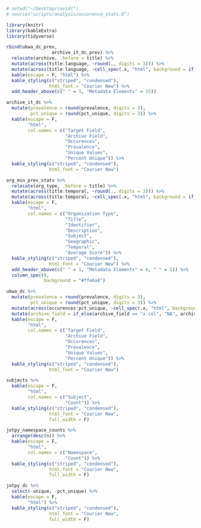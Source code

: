 ```r
# setwd("~/Desktop/covid/")
# source("scripts/analysis/occurence_stats.R")
```

```r

library(knitr)
library(kableExtra)
library(tidyverse)

rbind(ukwa_dc_prev,
                 archive_it_dc_prev) %>% 
  relocate(archive, .before = title) %>% 
  mutate(across(title:language, ~round(., digits = 3))) %>% 
  mutate(across(title:language, ~cell_spec(.x, "html", background = if_else(.x == 0, "#fff98c", "")))) %>% 
  kable(escape = F, "html") %>% 
  kable_styling(c("striped", "condensed"),
                html_font = "Courier New") %>% 
  add_header_above(c(" " = 1, "Metadata Elements" = 15))
```
```r
archive_it_dc %>% 
  mutate(prevalence = round(prevalence, digits = 3),
         pct_unique = round(pct_unique, digits = 3)) %>% 
  kable(escape = F, 
        "html",
        col.names = c("Target Field",
                      "Archive Field",
                      "Occurences",
                      "Prevalence",
                      "Unique Values",
                      "Percent Unique")) %>% 
  kable_styling(c("striped", "condensed"),
                html_font = "Courier New")

org_min_prev_stats %>% 
  relocate(org_type, .before = title) %>% 
  mutate(across(title:temporal, ~round(., digits = 3))) %>% 
  mutate(across(title:temporal, ~cell_spec(.x, "html", background = if_else(.x == 0, "#fff98c", " ")))) %>% 
  kable(escape = F, 
        "html",
        col.names = c("Organization Type",
                      "Title",
                      "Identifier",
                      "Description",
                      "Subject", 
                      "Geographic",
                      "Temporal",
                      "Average Score")) %>% 
  kable_styling(c("striped", "condensed"),
                html_font = "Courier New") %>% 
  add_header_above(c(" " = 1, "Metadata Elements" = 6, " " = 1)) %>% 
  column_spec(8,
              background = "#ffe6a8")
```

```r
ukwa_dc %>% 
  mutate(prevalence = round(prevalence, digits = 3),
         pct_unique = round(pct_unique, digits = 3)) %>% 
  mutate(across(occurences:pct_unique, ~cell_spec(.x, "html", background = if_else(.x == 0 | is.na(.x) == T, "#fff98c", " ")))) %>% 
  mutate(archive_field = if_else(archive_field == "x.col", "NA", archive_field)) %>% 
  kable(escape = F, 
        "html",
        col.names = c("Target Field",
                      "Archive Field",
                      "Occurences",
                      "Prevalence",
                      "Unique Values",
                      "Percent Unique")) %>% 
  kable_styling(c("striped", "condensed"),
                html_font = "Courier New")
```

```r
subjects %>% 
  kable(escape = F, 
        "html",
        col.names = c("Subject",
                      "Count")) %>% 
  kable_styling(c("striped", "condensed"),
                html_font = "Courier New",
                full_width = F)
```

```r
jotpy_namespace_counts %>% 
  arrange(desc(n)) %>% 
  kable(escape = F, 
        "html",
        col.names = c("Namespace",
                      "Count")) %>% 
  kable_styling(c("striped", "condensed"),
                html_font = "Courier New",
                full_width = F)

jotpy_dc %>% 
  select(-unique, -pct_unique) %>% 
  kable(escape = F, 
        "html") %>% 
  kable_styling(c("striped", "condensed"),
                html_font = "Courier New",
                full_width = F)

```

